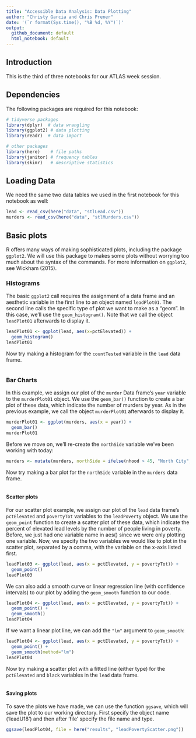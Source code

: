 ```yaml
---
title: "Accessible Data Analysis: Data Plotting"
author: "Christy Garcia and Chris Prener"
date: '(`r format(Sys.time(), "%B %d, %Y")`)'
output: 
  github_document: default
  html_notebook: default 
---
```


## Introduction
This is the third of three notebooks for our ATLAS week session.

## Dependencies
The following packages are required for this notebook:

```r
# tidyverse packages
library(dplyr)  # data wrangling
library(ggplot2) # data plotting
library(readr)  # data import

# other packages
library(here)    # file paths
library(janitor) # frequency tables
library(skimr)   # descriptive statistics
```

## Loading Data
We need the same two data tables we used in the first notebook for this notebook as well:

```r
lead <- read_csv(here("data", "stlLead.csv"))
murders <- read_csv(here("data", "stlMurders.csv"))
```

## Basic plots
R offers many ways of making sophisticated plots, including the package `ggplot2`. We will use this package to makes some plots without worrying too much about the syntax of the commands. For more information on `ggplot2`, see Wickham (2015). 

### Histograms

The basic `ggplot2` call requires the assignment of a data frame and an aesthetic variable in the first line to an object named `leadPlot01`. The second line calls the specific type of plot we want to make as a "geom". In this case, we'll use the `geom_histogram()`. Note that we call the object `leadPlot01` afterwards to display it.

```r
leadPlot01 <- ggplot(lead, aes(x=pctElevated)) +
  geom_histogram()
leadPlot01
```

Now try making a histogram for the `countTested` variable in the `lead` data frame. 

```r

```

### Bar Charts
In this example, we assign our plot of the `murder` Data frame's `year` variable to the `murderPlot01` object. We use the `geom_bar()` function to create a bar plot of these data, which indicate the number of murders by year. As in the previous example, we call the object `murderPlot01` afterwards to display it.

```r
murderPlot01 <- ggplot(murders, aes(x = year)) +
  geom_bar()
murderPlot01
```

Before we move on, we'll re-create the `northSide` variable we've been working with today:

```r
murders <- mutate(murders, northSide = ifelse(nhood > 45, "North City", "South City"))
```

Now try making a bar plot for the `northSide` variable in the `murders` data frame.

```r

```

#### Scatter plots

For our scatter plot example, we assign our plot of the `lead` data frame's `pctElevated` and `povertyTot` variables to the `leadPoverty` object. We use the `geom_point` function to create a scatter plot of these data, which indicate the percent of elevated lead levels by the number of people living in poverty. Before, we just had one variable name in aes() since we were only plotting one variable. Now, we specify the two variables we would like to plot in the scatter plot, separated by a comma, with the variable on the x-axis listed first. 

```r
leadPlot03 <- ggplot(lead, aes(x = pctElevated, y = povertyTot)) + 
  geom_point()
leadPlot03 
```

We can also add a smooth curve or linear regression line (with confidence intervals) to our plot by adding the `geom_smooth` function to our code. 

```r
leadPlot04 <- ggplot(lead, aes(x = pctElevated, y = povertyTot)) + 
  geom_point() + 
  geom_smooth()
leadPlot04
```

If we want a linear plot line, we can add the `"lm"` argument to `geom_smooth`:

```r
leadPlot04 <- ggplot(lead, aes(x = pctElevated, y = povertyTot)) + 
  geom_point() + 
  geom_smooth(method="lm")
leadPlot04
```

Now try making a scatter plot with a fitted line (either type) for the `pctElevated` and `black` variables in the `lead` data frame. 

```r

```

#### Saving plots 

To save the plots we have made, we can use the function `ggsave`, which will save the plot to our working directory. First specify the object name ('leadU18') and then after 'file' specify the file name and type.

```r
ggsave(leadPlot04, file = here("results", "leadPovertyScatter.png"))
```